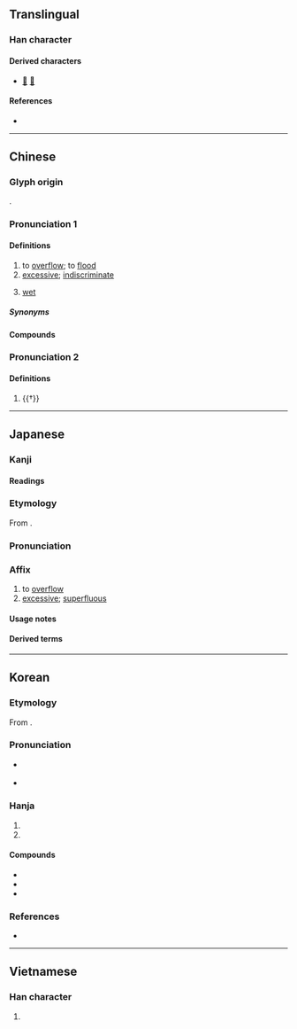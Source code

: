 {{also|滥}}
{{character info}}
==Translingual==

===Han character===
{{Han char|rn=85|rad=水|as=14|asj=15|sn=17|snj=18|four=38117|canj=ESIT,ESMT|ids=⿰氵監}}

====Derived characters====
* [[𠑈]] [[蘫]]

====References====
* {{Han ref|kx=0657.030|dkj=18521|dj=1067.080|hdz=31766.090|uh=6FEB|ud=28651|bh=C0DD|bd=49373}}

----

==Chinese==
{{zh-forms|s=滥|alt=㳕-second round simplified}}

===Glyph origin===
{{Han etym}}
{{Han compound|水|監|ls=psc|c1=s|c2=p|t1=water}}.

===Pronunciation 1===
{{zh-pron
|m=làn
|c=laam6,laam5
|c_note=laam5 - colloquial variant (“excessive”)
|h=pfs=
|md=lâng
|mn=ml,jj,tw:lām
|mn-t=lam7
|w=
|mc=2
|oc=1
|cat=v,a
}}

====Definitions====
{{zh-hanzi}}

# to [[overflow]]; to [[flood]]
# [[excessive]]; [[indiscriminate]]
# {{lb|zh|Min Dong}} [[wet]]

=====Synonyms=====
{{zh-dial|濕}}

====Compounds====
{{zh-der|下三濫|乞留惡濫|愚濫|寧缺毋濫|寧缺勿濫|偏濫|冒濫|叨濫|濫官污吏|泛濫成災|浮濫|濫觴|濫貨|濫造|濫竽充數|濫殺無辜|濫行|濫用|濫竽|濫漫|濫調|濫墾|濫情|濫刑|濫發|濫葬|濫汙|濫支|濫套|濫吏贓官|濫取|濫伐|濫交|放刁把濫|濫好人|淫濫|泛濫|濫吃濫用|狂嫖濫賭|粗製濫造|陳腔濫調|苛濫}}

===Pronunciation 2===
{{zh-pron
|m=jiàn
|c=haam5
|h=pfs=
|md=
|mn=
|w=
|mc=1
|oc=2
|cat=
}}

====Definitions====
{{zh-hanzi}}

# {{†}} {{zh-alt-form|監|[[eunuch]], [[supervisor]]|tr=-}}

----

==Japanese==

===Kanji===
{{ja-kanji|grade=c|rs=水14}}

====Readings====
{{ja-readings
|goon=らん
|kanon=らん
|kun=みだ-れる, みだ-りに
}}

===Etymology===
{{ja-kanjitab|らん|yomi=on}}

From {{der|ja|ltc|sort=らん|-}} {{ltc-l|濫|id=2}}.

===Pronunciation===
{{ja-pron|らん|yomi=on}}

===Affix===
{{ja-pos|affix|らん}}

# to [[overflow]]
# [[excessive]]; [[superfluous]]

====Usage notes====
{{ja-toyo-depre|乱}}

====Derived terms====
{{sense|Replaced by {{l|ja|乱}} in modern orthography}}
{{col3-u|ja
|{{ja-r|濫獲|らんかく}}
|{{ja-r|濫作|らんさく}}
|{{ja-r|濫%訴|らん%そ}}
|{{ja-r|濫造|らんぞう}}
|{{ja-r|濫読|らんどく}}
|{{ja-r|濫入|らんにゅう}}
|{{ja-r|濫伐|らんばつ}}
|{{ja-r|濫発|らんぱつ}}
|{{ja-r|濫%費|らん%ぴ}}
|{{ja-r|濫用|らんよう}}
|{{ja-r|濫立|らんりつ}}
}}

{{sense|Not replaced by {{l|ja|乱}} in modern orthography}}
{{col3-u|ja
|{{ja-r|濫%觴|らん%しょう}}
|{{ja-r|氾濫|はんらん|rom=-}}, {{ja-r|汎濫|はんらん|rom=-}}, {{ja-r|泛濫|はんらん}}
}}

----

==Korean==

===Etymology===
From {{der|ko|ltc|sort=람|-}} {{ltc-l|濫|id=2}}.
{{hanja-ety
|dk={{hanja-dongguk|람〮|lám}}
|m={{hanja-hunmong|람〮|lám|雜語#하35B}}
|mh=[[넘ᄣᅵ다|넘〯ᄯᅵᆯ]] 람〮
}}
===Pronunciation===
* {{q|initial position}} {{ko-hanja-pron|남|l=y}}
* {{q|non-initial position}} {{ko-hanja-pron|람}}

===Hanja===
{{ko-hanja-search}}
{{ko-hanja|넘치다|넘칠|람||남}}

# {{hanja form of|[[람]]/[[남]]|to [[overflow]]}}
# {{hanja form of|[[람]]/[[남]]|[[excessive]]; [[superfluous]]}}

====Compounds====
{{der-top3|Compounds}}
* {{ko-l|남용|濫用}}
* {{ko-l|남발|濫發}}
* {{ko-l|범람|氾濫/汎濫}}
{{der-bottom}}

===References===
* {{R:hanjadoc|6514}}

----

==Vietnamese==

===Han character===
{{vi-readings|reading=lạm, giậm, làm, lặm, lòm, lộm, lợm, lụm, luộm, trộm|rs=水14}}

# {{rfdef|vi|sort=水14}}
